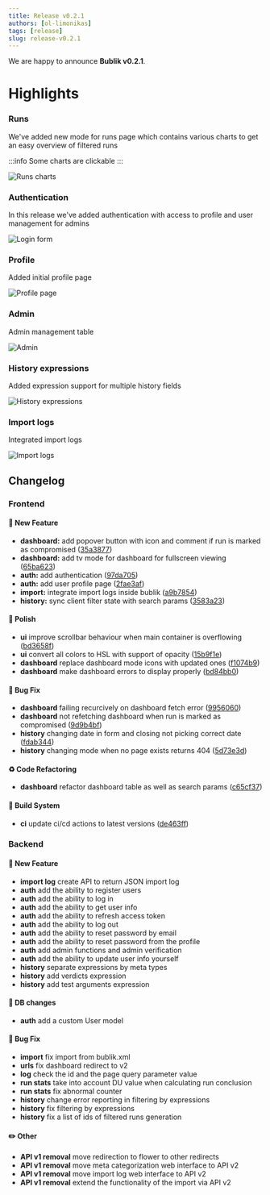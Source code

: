 ```yaml
---
title: Release v0.2.1
authors: [ol-limonikas]
tags: [release]
slug: release-v0.2.1
---
```


We are happy to announce **Bublik v0.2.1**.

<!--truncate-->

# Highlights

### Runs

We've added new mode for runs page which contains various charts to get an easy overview of filtered runs

:::info
Some charts are clickable
:::

![Runs charts](./img/runs-charts.png)

### Authentication

In this release we've added authentication with access to profile and user management for admins

![Login form](./img/auth.png)

### Profile

Added initial profile page

![Profile page](./img/profile.png)

### Admin

Admin management table

![Admin](./img/admin-users.png)

### History expressions

Added expression support for multiple history fields

![History expressions](./img/history-fields.png)

### Import logs

Integrated import logs

![Import logs](./img/import-logs.png)

## Changelog

### Frontend

#### 🚀 New Feature

- **dashboard:** add popover button with icon and comment if run is marked as compromised ([35a3877](#))
- **dashboard:** add tv mode for dashboard for fullscreen viewing ([65ba623](#))
- **auth:** add authentication ([97da705](#))
- **auth:** add user profile page ([2fae3af](#))
- **import:** integrate import logs inside bublik ([a9b7854](#))
- **history:** sync client filter state with search params ([3583a23](#))

#### 💅 Polish

- **ui** improve scrollbar behaviour when main container is overflowing ([bd3658f](#))
- **ui** convert all colors to HSL with support of opacity ([15b9f1e](#))
- **dashboard** replace dashboard mode icons with updated ones ([f1074b9](#))
- **dashboard** make dashboard errors to display properly ([bd84bb0](#))

#### 🐛 Bug Fix

- **dashboard** failing recurcively on dashboard fetch error ([9956060](#))
- **dashboard** not refetching dashboard when run is marked as compromised ([9d9b4bf](#))
- **history** changing date in form and closing not picking correct date ([fdab344](#))
- **history** changing mode when no page exists returns 404 ([5d73e3d](#))

#### ♻ Code Refactoring

- **dashboard** refactor dashboard table as well as search params ([c65cf37](#))

#### 👷‍ Build System

- **ci** update ci/cd actions to latest versions ([de463ff](#))

### Backend

#### 🚀 New Feature

- **import log** create API to return JSON import log
- **auth** add the ability to register users
- **auth** add the ability to log in
- **auth** add the ability to get user info
- **auth** add the ability to refresh access token
- **auth** add the ability to log out
- **auth** add the ability to reset password by email
- **auth** add the ability to reset password from the profile
- **auth** add admin functions and admin verification
- **auth** add the ability to update user info yourself
- **history** separate expressions by meta types
- **history** add verdicts expression
- **history** add test arguments expression

#### 💾 DB changes

- **auth** add a custom User model

#### 🐛 Bug Fix

- **import** fix import from bublik.xml
- **urls** fix dashboard redirect to v2
- **log** check the id and the page query parameter value
- **run stats** take into account DU value when calculating run conclusion
- **run stats** fix abnormal counter
- **history** change error reporting in filtering by expressions
- **history** fix filtering by expressions
- **history** fix a list of ids of filtered runs generation

#### ✏️ Other

- **API v1 removal** move redirection to flower to other redirects
- **API v1 removal** move meta categorization web interface to API v2
- **API v1 removal** move import log web interface to API v2
- **API v1 removal** extend the functionality of the import via API v2
